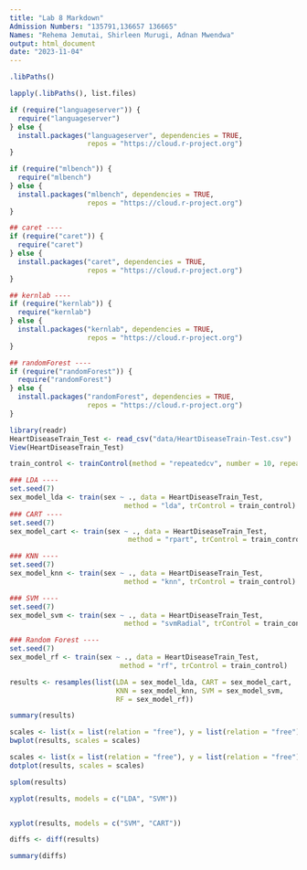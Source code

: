 ```yaml
---
title: "Lab 8 Markdown"
Admission Numbers: "135791,136657 136665"
Names: "Rehema Jemutai, Shirleen Murugi, Adnan Mwendwa"
output: html_document
date: "2023-11-04"
---
```


```r
.libPaths()

lapply(.libPaths(), list.files)

if (require("languageserver")) {
  require("languageserver")
} else {
  install.packages("languageserver", dependencies = TRUE,
                   repos = "https://cloud.r-project.org")
}

```

```r
if (require("mlbench")) {
  require("mlbench")
} else {
  install.packages("mlbench", dependencies = TRUE,
                   repos = "https://cloud.r-project.org")
}

## caret ----
if (require("caret")) {
  require("caret")
} else {
  install.packages("caret", dependencies = TRUE,
                   repos = "https://cloud.r-project.org")
}

## kernlab ----
if (require("kernlab")) {
  require("kernlab")
} else {
  install.packages("kernlab", dependencies = TRUE,
                   repos = "https://cloud.r-project.org")
}

## randomForest ----
if (require("randomForest")) {
  require("randomForest")
} else {
  install.packages("randomForest", dependencies = TRUE,
                   repos = "https://cloud.r-project.org")
}
```

```r
library(readr)
HeartDiseaseTrain_Test <- read_csv("data/HeartDiseaseTrain-Test.csv")
View(HeartDiseaseTrain_Test)
```

```r
train_control <- trainControl(method = "repeatedcv", number = 10, repeats = 3)

### LDA ----
set.seed(7)
sex_model_lda <- train(sex ~ ., data = HeartDiseaseTrain_Test,
                            method = "lda", trControl = train_control)
### CART ----
set.seed(7)
sex_model_cart <- train(sex ~ ., data = HeartDiseaseTrain_Test,
                             method = "rpart", trControl = train_control)

### KNN ----
set.seed(7)
sex_model_knn <- train(sex ~ ., data = HeartDiseaseTrain_Test,
                            method = "knn", trControl = train_control)

### SVM ----
set.seed(7)
sex_model_svm <- train(sex ~ ., data = HeartDiseaseTrain_Test,
                            method = "svmRadial", trControl = train_control)

### Random Forest ----
set.seed(7)
sex_model_rf <- train(sex ~ ., data = HeartDiseaseTrain_Test,
                           method = "rf", trControl = train_control)

results <- resamples(list(LDA = sex_model_lda, CART = sex_model_cart,
                          KNN = sex_model_knn, SVM = sex_model_svm,
                          RF = sex_model_rf))
```

```r
summary(results)
```

```r
scales <- list(x = list(relation = "free"), y = list(relation = "free"))
bwplot(results, scales = scales)
```

```r

scales <- list(x = list(relation = "free"), y = list(relation = "free"))
dotplot(results, scales = scales)
```

```r
splom(results)
```

```r
xyplot(results, models = c("LDA", "SVM"))


xyplot(results, models = c("SVM", "CART"))
```

```r
diffs <- diff(results)

summary(diffs)
```



